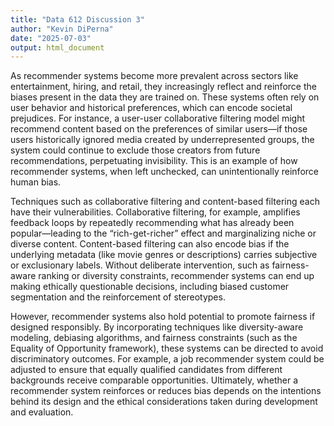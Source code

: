 ```yaml
---
title: "Data 612 Discussion 3"
author: "Kevin DiPerna"
date: "2025-07-03"
output: html_document
---
```


As recommender systems become more prevalent across sectors like entertainment, hiring, and retail, they increasingly reflect and reinforce the biases present in the data they are trained on. These systems often rely on user behavior and historical preferences, which can encode societal prejudices. For instance, a user-user collaborative filtering model might recommend content based on the preferences of similar users—if those users historically ignored media created by underrepresented groups, the system could continue to exclude those creators from future recommendations, perpetuating invisibility. This is an example of how recommender systems, when left unchecked, can unintentionally reinforce human bias.

Techniques such as collaborative filtering and content-based filtering each have their vulnerabilities. Collaborative filtering, for example, amplifies feedback loops by repeatedly recommending what has already been popular—leading to the "rich-get-richer" effect and marginalizing niche or diverse content. Content-based filtering can also encode bias if the underlying metadata (like movie genres or descriptions) carries subjective or exclusionary labels. Without deliberate intervention, such as fairness-aware ranking or diversity constraints, recommender systems can end up making ethically questionable decisions, including biased customer segmentation and the reinforcement of stereotypes.

However, recommender systems also hold potential to promote fairness if designed responsibly. By incorporating techniques like diversity-aware modeling, debiasing algorithms, and fairness constraints (such as the Equality of Opportunity framework), these systems can be directed to avoid discriminatory outcomes. For example, a job recommender system could be adjusted to ensure that equally qualified candidates from different backgrounds receive comparable opportunities. Ultimately, whether a recommender system reinforces or reduces bias depends on the intentions behind its design and the ethical considerations taken during development and evaluation.
